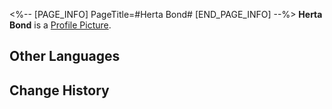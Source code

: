 <%-- [PAGE_INFO]
PageTitle=#Herta Bond#
[END_PAGE_INFO] --%>
{{Item Infobox
|id          = 503
|image       = Item Herta Bond.png
|type        = Common Currency
|invCategory = Valuables
|rarity      = 5
|effect      = A reward from the Simulated Universe. Can be used to buy items from Herta's Store.
|description = 
|source1     = [[Simulated Universe]] Point Rewards
}}
'''Herta Bond''' is a [[Profile Picture]].

==Other Languages==
{{Other Languages
|en   = Herta Bond
|zhs  = 黑塔债券
|zht  = 黑塔債券
|ja   = ヘルタ債券
|ko   = 헤르타 채권
|es   = Bono de Herta
|fr   = Obligation de Herta
|ru   = Облигация Герты
|th   = Herta Bond
|vi   = Phiếu Công Trái Herta
|de   = Herta-Anleihe
|id   = Herta Bond
|pt   = Título da Herta
}}

==Change History==
{{Change History|1.0}}